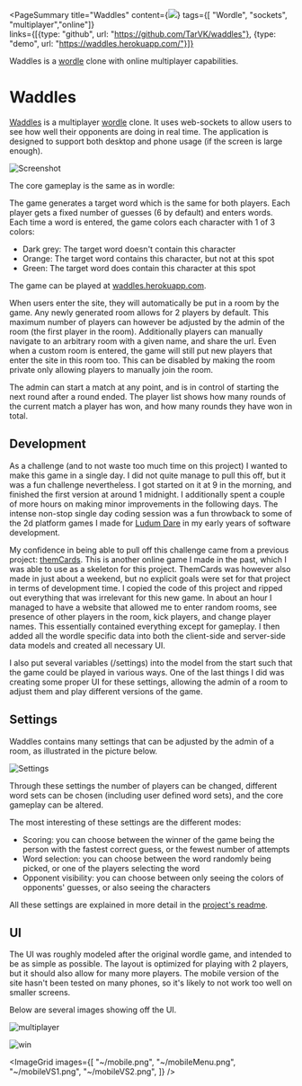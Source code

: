 <PageSummary 
    title="Waddles"
    content={<img src="~/banner.png"/>}
    tags={[ "Wordle", "sockets", "multiplayer","online"]}    
    links={[{type: "github", url: "https://github.com/TarVK/waddles"}, {type: "demo", url: "https://waddles.herokuapp.com/"}]}
>

Waddles is a [wordle](https://www.nytimes.com/games/wordle/index.html) clone with online multiplayer capabilities.

</PageSummary>

# Waddles

[Waddles](https://waddles.herokuapp.com/) is a multiplayer [wordle](https://www.nytimes.com/games/wordle/index.html) clone. It uses web-sockets to allow users to see how well their opponents are doing in real time. The application is designed to support both desktop and phone usage (if the screen is large enough).

![Screenshot](~/banner.png)

The core gameplay is the same as in wordle:

The game generates a target word which is the same for both players. Each player gets a fixed number of guesses (6 by default) and enters words. Each time a word is entered, the game colors each character with 1 of 3 colors:

-   Dark grey: The target word doesn't contain this character
-   Orange: The target word contains this character, but not at this spot
-   Green: The target word does contain this character at this spot

The game can be played at [waddles.herokuapp.com](https://waddles.herokuapp.com/).

When users enter the site, they will automatically be put in a room by the game. Any newly generated room allows for 2 players by default. This maximum number of players can however be adjusted by the admin of the room (the first player in the room). Additionally players can manually navigate to an arbitrary room with a given name, and share the url. Even when a custom room is entered, the game will still put new players that enter the site in this room too. This can be disabled by making the room private only allowing players to manually join the room.

The admin can start a match at any point, and is in control of starting the next round after a round ended. The player list shows how many rounds of the current match a player has won, and how many rounds they have won in total.

## Development

As a challenge (and to not waste too much time on this project) I wanted to make this game in a single day. I did not quite manage to pull this off, but it was a fun challenge nevertheless. I got started on it at 9 in the morning, and finished the first version at around 1 midnight. I additionally spent a couple of more hours on making minor improvements in the following days. The intense non-stop single day coding session was a fun throwback to some of the 2d platform games I made for [Ludum Dare](https://ldjam.com/) in my early years of software development.

My confidence in being able to pull off this challenge came from a previous project: [themCards](https://github.com/TarVK/themCards). This is another online game I made in the past, which I was able to use as a skeleton for this project. ThemCards was however also made in just about a weekend, but no explicit goals were set for that project in terms of development time. I copied the code of this project and ripped out everything that was irrelevant for this new game. In about an hour I managed to have a website that allowed me to enter random rooms, see presence of other players in the room, kick players, and change player names. This essentially contained everything except for gameplay. I then added all the wordle specific data into both the client-side and server-side data models and created all necessary UI.

I also put several variables (/settings) into the model from the start such that the game could be played in various ways. One of the last things I did was creating some proper UI for these settings, allowing the admin of a room to adjust them and play different versions of the game.

## Settings

Waddles contains many settings that can be adjusted by the admin of a room, as illustrated in the picture below.

![Settings](~/desktopSettings.png)

Through these settings the number of players can be changed, different word sets can be chosen (including user defined word sets), and the core gameplay can be altered.

The most interesting of these settings are the different modes:

-   Scoring: you can choose between the winner of the game being the person with the fastest correct guess, or the fewest number of attempts
-   Word selection: you can choose between the word randomly being picked, or one of the players selecting the word
-   Opponent visibility: you can choose between only seeing the colors of opponents' guesses, or also seeing the characters

All these settings are explained in more detail in the [project's readme](https://github.com/TarVK/waddles#settings).

## UI

The UI was roughly modeled after the original wordle game, and intended to be as simple as possible. The layout is optimized for playing with 2 players, but it should also allow for many more players. The mobile version of the site hasn't been tested on many phones, so it's likely to not work too well on smaller screens.

Below are several images showing off the UI.

![multiplayer](~/desktopMultiplayer.png)

![win](~/desktopWin.png)

<ImageGrid
    images={[
        "~/mobile.png",
        "~/mobileMenu.png",
        "~/mobileVS1.png",
        "~/mobileVS2.png",
    ]}
/>
